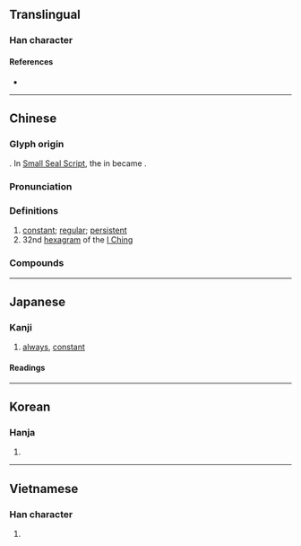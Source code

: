 {{also|恒}}
{{character info/new}}
==Translingual==

===Han character===
{{Han char|rn=61|rad=心|as=06|sn=9|four=91017|canj=PMBM|ids=⿰忄亙}}

====References====
* {{Han ref|kx=0383.250|dkj=10528|dj=0714.010|hdz=42294.160|uh=6046|ud=24646|bh=ABED|bd=44013}}

----

==Chinese==
{{zh-forms|s=恒|t2=恒}}

===Glyph origin===
{{Han etym|恒}}
{{Han compound|心|亙|t1=heart|t2=partial moon|ls=ic}}. In [[w:Seal script|Small Seal Script]], the {{lang|zh|月}} in {{lang|zh|亙}} became {{lang|zh|舟}}.

===Pronunciation===
{{zh-pron
|m=héng
|m-s=
|c=hang4,gang3
|c-t=
|g=
|h=pfs=hèn
|j=
|mb=ǎing
|md=
|mn=qz:ân/qz:hn̂g/tw,xm,zz:hêng
|mn_note=ân - vernacular; hn̂g/hêng - literary
|mn-t=hêng5/huêng5/sion5
|w=
|x=
|mc=y
|oc=y
|cat=a,n
}}

===Definitions===
{{zh-hanzi}}

# [[constant]]; [[regular]]; [[persistent]]
# 32nd [[hexagram]] of the [[I Ching]]

===Compounds===
{{zh-der|恆河|恆河沙|恆溫|恆心|恆星|恆春|恆例|恆產|伯利恆|恆久|恆久不渝|恆士|恆定|恆山|恆常|恆情|恆星年|恆星日|恆星月|恆星系|恆星週期|恆春半島|恆春鎮|恆河平原|恆河沙數|恆溫動物|恆溫層|恆等式|恆若不足|恆言|恆言錄|恆量|恆風|恆齒|持之以恆|日升月恆|日月升恆|有恆|永恆|逾恆|酣歌恆舞|醒世恆言}}

----

==Japanese==
{{ja-kanji forms|恒|恆}}

===Kanji===
{{ja-kanji|rs=心06|shin=恒}}

# [[always]], [[constant]]

====Readings====
{{ja-readings
|goon=ごう
|kanon=こう
|kun=つね-
|nanori=のぶ, ひさ, ひさし
}}

----

==Korean==

===Hanja===
{{ko-hanja|hangeul=항|eumhun=|rv=hang|mr=hang|y=hang}}

# {{defn|lang=ko|sort=心06}}

----

==Vietnamese==

===Han character===
{{vi-hantu|hằng|rs=心06}}

# {{defn|lang=vi}}